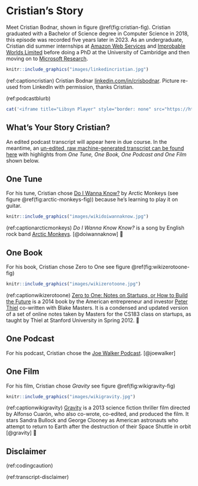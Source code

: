 # Cristian's Story {#cristian}

Meet Cristian Bodnar, shown in figure \@ref(fig:cristian-fig). Cristian graduated with a Bachelor of Science degree in Computer Science in 2018, this episode was recorded five years later in 2023. As an undergraduate, Cristian did summer internships at [Amazon Web Services](https://en.wikipedia.org/wiki/Amazon_Web_Services) and [Improbable Worlds Limited](https://en.wikipedia.org/wiki/Improbable_(company))  before doing a PhD at the University of Cambridge and then moving on to [Microsoft Research](https://en.wikipedia.org/wiki/Microsoft_Research).

```r
knitr::include_graphics("images/linkedincristian.jpg")
```
(ref:captioncristian) Cristian Bodnar [linkedin.com/in/crisbodnar](https://www.linkedin.com/in/crisbodnar/). Picture re-used from LinkedIn with permission, thanks Cristian.

(ref:podcastblurb)


```r
cat('<iframe title="Libsyn Player" style="border: none" src="https://html5-player.libsyn.com/embed/episode/id/32350182/height/90/theme/custom/thumbnail/yes/direction/forward/render-playlist/no/custom-color/000000/" height="90" width="100%" scrolling="no"  allowfullscreen="" webkitallowfullscreen="true" mozallowfullscreen="true" allowfullscreen="true" msallowfullscreen="true" style="border: none;"></iframe>')
```

## What's Your Story Cristian? {#cristian-story}

An edited podcast transcript will appear here in due course. In the meantime, an [un-edited, raw machine-generated transcript can be found here](https://github.com/dullhunk/cdyf/blob/master/raw-transcript-cristian.md) with highlights from *One Tune, One Book, One Podcast and One Film* shown below.

## One Tune {#cristian-tune}

For his tune, Cristian chose [Do I Wanna Know?](https://en.wikipedia.org/wiki/Do_I_Wanna_Know%3F) by Arctic Monkeys (see figure \@ref(fig:arctic-monkeys-fig)) because he's learning to play it on guitar.

```r
knitr::include_graphics("images/wikidoiwannaknow.jpg")
```
(ref:captionarcticmonkeys) *Do I Wanna Know Know?* is a song by English rock band [Arctic Monkeys](https://en.wikipedia.org/wiki/Arctic_Monkeys). [@doiwannaknow] 🎸


## One Book {#cristian-book}

For his book, Cristian chose Zero to One see figure \@ref(fig:wikizerotoone-fig) 

```r
knitr::include_graphics("images/wikizerotoone.jpg")
```


(ref:captionwikizerotoone) [Zero to One: Notes on Startups, or How to Build the Future](https://en.wikipedia.org/wiki/Zero_to_One) is a 2014 book by the American entrepreneur and investor [Peter Thiel](https://en.wikipedia.org/wiki/Peter_Thiel) co-written with Blake Masters. It is a condensed and updated version of a set of online notes taken by Masters for the CS183 class on startups, as taught by Thiel at Stanford University in Spring 2012. 🚀





## One Podcast {#cristian-podcast}

For his podcast, Cristian chose the [Joe Walker Podcast](https://josephnoelwalker.com/). [@joewalker]

## One Film {#cristian-film}

For his film, Cristian chose *Gravity* see figure \@ref(fig:wikigravity-fig)

```r
knitr::include_graphics("images/wikigravity.jpg")
```

(ref:captionwikigravity) [Gravity](https://en.wikipedia.org/wiki/Gravity_(2013_film)) is a 2013 science fiction thriller film directed by Alfonso Cuarón, who also co-wrote, co-edited, and produced the film. It stars Sandra Bullock and George Clooney as American astronauts who attempt to return to Earth after the destruction of their Space Shuttle in orbit [@gravity] 🚀


## Disclaimer  


::: {.rmdcaution}

(ref:codingcaution)

(ref:transcript-disclaimer)  

:::
